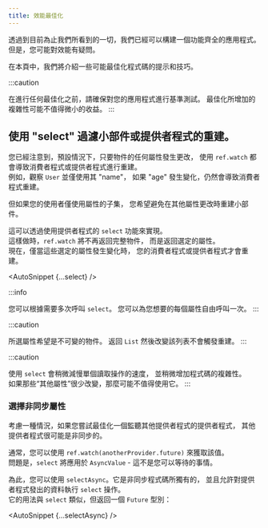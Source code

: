 ---
title: 效能最佳化
---



<!---
With everything we've seen so far, we can already build a fully functional
application. However, you may have questions regarding performance.
-->
透過到目前為止我們所看到的一切，我們已經可以構建一個功能齊全的應用程式。
但是，您可能對效能有疑問。

<!---
In this page, we will cover a few tips and tricks to possibly optimize your code.
-->
在本頁中，我們將介紹一些可能最佳化程式碼的提示和技巧。

:::caution
<!---
Before doing any optimization, make sure to benchmark your application.
The added complexity of the optimizations may not be worth minor gains.
-->
在進行任何最佳化之前，請確保對您的應用程式進行基準測試。
最佳化所增加的複雜性可能不值得微小的收益。
:::

<!---
## Filtering widget/provider rebuild using "select".
-->
## 使用 "select" 過濾小部件或提供者程式的重建。

<!---
You have have noticed that, by default, using `ref.watch` causes
consumers/providers to rebuild whenever _any_ of the properties of an
object changes.  
For instance, watching a `User` and only using its "name" will still cause
the consumer to rebuild if the "age" changes.
-->
您已經注意到，預設情況下，只要物件的任何屬性發生更改，
使用 `ref.watch` 都會導致消費者程式或提供者程式進行重建。  
例如，觀察 `User` 並僅使用其 "name"，
如果 "age" 發生變化，仍然會導致消費者程式重建。

<!---
But in case you have a consumer using only a subset of the properties,
you want to avoid rebuilding the widget when the other properties change.
-->
但如果您的使用者僅使用屬性的子集，
您希望避免在其他屬性更改時重建小部件。

<!---
This can be achieved by using the `select` functionality of providers.  
When doing so, `ref.watch` will no-longer return the full object,
but rather the selected properties.  
And your consumers/providers will now rebuild only if those selected
properties change.
-->
這可以透過使用提供者程式的 `select` 功能來實現。  
這樣做時，`ref.watch` 將不再返回完整物件，
而是返回選定的屬性。  
現在，僅當這些選定的屬性發生變化時，
您的消費者程式或提供者程式才會重建。

<AutoSnippet {...select} />

:::info
<!---
It is possible to call `select` as many times as you wish.
You are free to call it once per property you desire.
-->
您可以根據需要多次呼叫 `select`。
您可以為您想要的每個屬性自由呼叫一次。
:::

:::caution
<!---
The selected properties are expected to be immutable.
Returning a `List` and then mutating that list will not trigger a rebuild.
-->
所選屬性希望是不可變的物件。
返回 `List` 然後改變該列表不會觸發重建。
:::

:::caution
<!---
Using `select` slightly slows down invididual read operations and
increase a tiny bit the complexity of your code.  
It may not be worth using it if those "other properties"
rarely change.
-->
使用 `select` 會稍微減慢單個讀取操作的速度，
並稍微增加程式碼的複雜性。  
如果那些“其他屬性”很少改變，那麼可能不值得使用它。
:::

<!---
### Selecting asynchronous properties
-->
### 選擇非同步屬性​

<!---
In case you are trying to optimize a provider listening to another provider,
chances are that other provider is asynchronous.
-->
考慮一種情況，如果您嘗試最佳化一個監聽其他提供者程式的提供者程式，
其他提供者程式很可能是非同步的。

<!---
Normally, you would `ref.watch(anotherProvider.future)` to get the value.  
The issue is, `select` will apply on an `AsyncValue` – which is not something
you can await.
-->
通常，您可以使用 `ref.watch(anotherProvider.future)` 來獲取該值。  
問題是，`select` 將應用於 `AsyncValue` - 這不是您可以等待的事情。

<!---
For this purpose, you can instead use `selectAsync`. It is unique to asynchronous
code, and enables performing a `select` operation on the data emitted by a provider.  
Its usage is similar to that of `select`, but returns a `Future` instead:
-->
為此，您可以使用 `selectAsync`。它是非同步程式碼所獨有的，
並且允許對提供者程式發出的資料執行 `select` 操作。  
它的用法與 `select` 類似，但返回一個 `Future` 型別：

<AutoSnippet {...selectAsync} />
